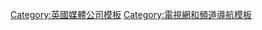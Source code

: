 {{Navbox
| name      = Channel 5 Broadcasting
| title     = [[英國第五台]]
| listclass = hlist
| state     = {{{state|autocollapse}}}|

| group1 = 頻道
| list1  = 
* [[英國第五台|第五台]]
* {{link-en|5Select|5Select}}
* {{link-en|5Spike|5Spike}}
* {{link-en|5Star|5Star}}
* {{link-en|5USA|5USA}}
* {{link-en|帕拉蒙電視網 (英國)|Paramount Network (British TV channel)|帕拉蒙電視網}}
| group2 = 品牌
| list2  = 
* 新聞：[[第五台新聞]]（由[[ITN]]提供）
* 娛樂新聞：{{link-en|Access (英國電視節目)|Access (British TV programme)|Access}}
* 體育：{{link-en|Football on 5|Football on 5|Football on 5}}
* 兒童及青少年：{{link-en|Milkshake!|Milkshake!}}、{{link-en|shake!|shake!}}
* 汽車：[[汽車大排擋]]
* 流行科技：[[科技新玩意]]

| group3 = 網路
| list3  = 
* {{link-en|My5|My5}}

|group4 =其他
|list4 = 
* {{link-en|英國第五台歷史|Timeline of Channel 5}}
* {{link-en|英國第五台體育歷史|Timeline of sport on Channel 5}}

}}<noinclude>
{{collapsible option}}
[[Category:英國媒體公司模板]]
[[Category:電視網和頻道導航模板]]
</noinclude>